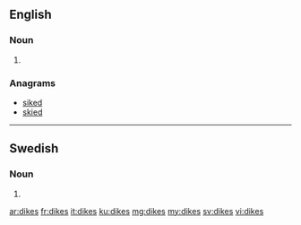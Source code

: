 ==English==

===Noun===
{{head|en|noun plural form}}

# {{plural of|dike|lang=en}}

===Anagrams===
* [[siked#English|siked]]
* [[skied#English|skied]]

----

==Swedish==

===Noun===
{{head|sv|noun form}}

# {{sv-noun-form-indef-gen|dike}}

[[ar:dikes]]
[[fr:dikes]]
[[it:dikes]]
[[ku:dikes]]
[[mg:dikes]]
[[my:dikes]]
[[sv:dikes]]
[[vi:dikes]]